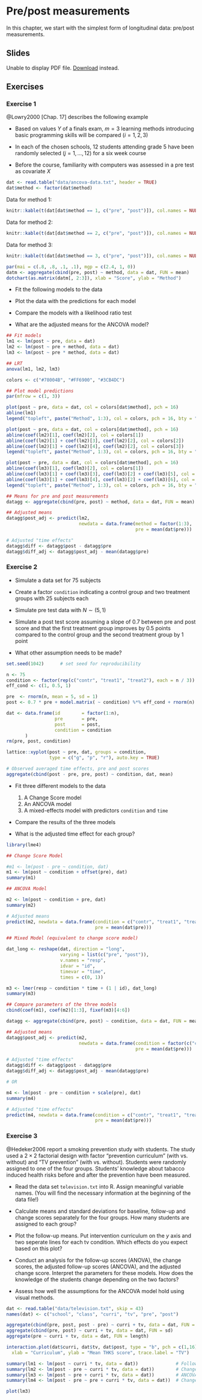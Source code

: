# Pre/post measurements

In this chapter, we start with the simplest form of longitudinal data: pre/post
measurements.

## Slides

```{=html}
<object data="slides/03_prepost/03_prepost.pdf" type="application/pdf" width="100%" height="500px">
  <p>
    Unable to display PDF file. <a href="slides/03_prepost/03_prepost.pdf">Download</a> instead.
  </p>
</object>
```

## Exercises

### Exercise 1 {-}

@Lowry2000[Chap. 17] describes the following example

* Based on values $Y$ of a finals exam, $m = 3$ learning methods introducing
  basic programming skills will be compared ($i = 1, 2, 3$)

* In each of the chosen schools, 12 students attending grade 5 have been
  randomly selected ($j = 1, \dots, 12$) for a six week course

* Before the course, familiarity with computers was assessed in a pre test as
  covariate $X$

```r
dat <- read.table("data/ancova-data.txt", header = TRUE)
dat$method <- factor(dat$method)
```

Data for method 1:
```r
knitr::kable(t(dat[dat$method == 1, c("pre", "post")]), col.names = NULL)
```

Data for method 2:
```r
knitr::kable(t(dat[dat$method == 2, c("pre", "post")]), col.names = NULL)
```

Data for method 3:
```r
knitr::kable(t(dat[dat$method == 3, c("pre", "post")]), col.names = NULL)
```

```r
par(mai = c(.8, .8, .1, .1), mgp = c(2.4, 1, 0))
datm <- aggregate(cbind(pre, post) ~ method, data = dat, FUN = mean)
dotchart(as.matrix(datm[, 2:3]), xlab = "Score", ylab = "Method")
```

* Fit the following models to the data

  \begin{align}
    y_{ij} &= \beta_0 + \beta_1 \cdot x_{ij} + \varepsilon_{ij}\\
    y_{ij} &= \beta_0 + \beta_1 \cdot x_{ij} + \beta_2 \cdot z_{i} + \varepsilon_{ij}\\
    y_{ij} &= \beta_0 + \beta_1 \cdot x_{ij} + \beta_2 \cdot z_{i} +
              \beta_3 \cdot x_{ij} \cdot z_i + \varepsilon_{ij} 
  \end{align}

* Plot the data with the predictions for each model

* Compare the models with a likelihood ratio test

* What are the adjusted means for the ANCOVA model?

```r
## Fit models
lm1 <- lm(post ~ pre, data = dat)
lm2 <- lm(post ~ pre + method, data = dat)
lm3 <- lm(post ~ pre * method, data = dat)

## LRT
anova(lm1, lm2, lm3)

colors <- c("#78004B", "#FF6900", "#3CB4DC")

## Plot model predictions
par(mfrow = c(1, 3))

plot(post ~ pre, data = dat, col = colors[dat$method], pch = 16)
abline(lm1)
legend("topleft", paste("Method", 1:3), col = colors, pch = 16, bty = "n")

plot(post ~ pre, data = dat, col = colors[dat$method], pch = 16)
abline(coef(lm2)[1], coef(lm2)[2], col = colors[1])
abline(coef(lm2)[1] + coef(lm2)[3], coef(lm2)[2], col = colors[2])
abline(coef(lm2)[1] + coef(lm2)[4], coef(lm2)[2], col = colors[3])
legend("topleft", paste("Method", 1:3), col = colors, pch = 16, bty = "n")

plot(post ~ pre, data = dat, col = colors[dat$method], pch = 16)
abline(coef(lm3)[1], coef(lm3)[2], col = colors[1])
abline(coef(lm3)[1] + coef(lm3)[3], coef(lm3)[2] + coef(lm3)[5], col = colors[2])
abline(coef(lm3)[1] + coef(lm3)[4], coef(lm3)[2] + coef(lm3)[6], col = colors[3])
legend("topleft", paste("Method", 1:3), col = colors, pch = 16, bty = "n")

## Means for pre and post measurements
datagg <- aggregate(cbind(pre, post) ~ method, data = dat, FUN = mean)

## Adjusted means
datagg$post_adj <- predict(lm2,
                           newdata = data.frame(method = factor(1:3),
                                                pre = mean(dat$pre)))

# Adjusted "time effects"
datagg$diff <- datagg$post - datagg$pre
datagg$diff_adj <- datagg$post_adj - mean(datagg$pre)
```

### Exercise 2 {-}

* Simulate a data set for 75 subjects

* Create a factor `condition` indicating a control group and two
  treatment groups with 25 subjects each

* Simulate pre test data with $N \sim (5, 1)$

* Simulate a post test score assuming a slope of 0.7 between pre and post score
  and that the first treatment group improves by 0.5 points compared to the
  control group and the second treatment group by 1 point

* What other assumption needs to be made?

```r
set.seed(1042)      # set seed for reproducibility

n <- 75
condition <- factor(rep(c("contr", "treat1", "treat2"), each = n / 3))
eff_cond <- c(1, 0.5, 1)

pre  <- rnorm(n, mean = 5, sd = 1)
post <- 0.7 * pre + model.matrix( ~ condition) %*% eff_cond + rnorm(n)

dat <- data.frame(id        = factor(1:n),
                  pre       = pre,
                  post      = post,
                  condition = condition
       )
rm(pre, post, condition)

lattice::xyplot(post ~ pre, dat, groups = condition,
                type = c("g", "p", "r"), auto.key = TRUE)

# Observed averaged time effects, pre and post scores
aggregate(cbind(post - pre, pre, post) ~ condition, dat, mean)
```

* Fit three different models to the data
  1. A Change Score model
  2. An ANCOVA model
  3. A mixed-effects model with predictors `condition` and `time`

* Compare the results of the three models

* What is the adjusted time effect for each group?

```r
library(lme4)

## Change Score Model

#m1 <- lm(post - pre ~ condition, dat)
m1 <- lm(post ~ condition + offset(pre), dat)
summary(m1)

## ANCOVA Model

m2 <- lm(post ~ condition + pre, dat)
summary(m2)

# Adjusted means
predict(m2, newdata = data.frame(condition = c("contr", "treat1", "treat2"),
                                 pre = mean(dat$pre)))

## Mixed Model (equivalent to change score model)

dat_long <- reshape(dat, direction = "long",
                    varying = list(c("pre", "post")),
                    v.names = "resp",
                    idvar = "id",
                    timevar = "time",
                    times = c(0, 1))

m3 <- lmer(resp ~ condition * time + (1 | id), dat_long)
summary(m3)

## Compare parameters of the three models
cbind(coef(m1), coef(m2)[1:3], fixef(m3)[4:6])

datagg <- aggregate(cbind(pre, post) ~ condition, data = dat, FUN = mean)

## Adjusted means
datagg$post_adj <- predict(m2,
                           newdata = data.frame(condition = factor(c("contr", "treat1", "treat2")),
                                                pre = mean(dat$pre)))

# Adjusted "time effects"
datagg$diff <- datagg$post - datagg$pre
datagg$diff_adj <- datagg$post_adj - mean(datagg$pre)

# OR

m4 <- lm(post - pre ~ condition + scale(pre), dat)
summary(m4)

# Adjusted "time effects"
predict(m4, newdata = data.frame(condition = c("contr", "treat1", "treat2"),
                                 pre = mean(dat$pre)))
```

### Exercise 3 {-}

@Hedeker2006 report a smoking prevention study with students. The study used a
$2 \times 2$ factorial design with factor "prevention curriculum" (with vs.
without) and "TV prevention" (with vs. without). Students were randomly assigned
to one of the four groups. Students' knowledge about tabacco induced health
risks before and after the prevention have been measured.

* Read the data set `television.txt` into R. Assign meaningful variable names.
  (You will find the necessary information at the beginning of the data file!)

* Calculate means and standard deviations for baseline, follow-up and change
  scores separately for the four groups. How many students are assigned to each
  group?

* Plot the follow-up means. Put intervention curriculum on the $y$ axis and two
  seperate lines for each tv condition. Which effects do you expect based on
  this plot?

* Conduct an analysis for the follow-up scores (ANOVA), the change scores, the
  adjusted follow-up scores (ANCOVA), and the adjusted change score. Interpret
  the parameters for these models. How does the knowledge of the students change
  depending on the two factors?

* Assess how well the assumptions for the ANCOVA model hold using visual
  methods.

```r
dat <- read.table("data/television.txt", skip = 43)
names(dat) <- c("school", "class", "curri", "tv", "pre", "post")

aggregate(cbind(pre, post, post - pre) ~ curri + tv, data = dat, FUN = mean)
aggregate(cbind(pre, post) ~ curri + tv, data = dat, FUN = sd)
aggregate(pre ~ curri + tv, data = dat, FUN = length)

interaction.plot(dat$curri, dat$tv, dat$post, type = "b", pch = c(1,16),
  xlab = "Curriculum", ylab = "Mean THKS score", trace.label = "TV")

summary(lm1 <- lm(post ~ curri * tv, data = dat))              # Follow-Up
summary(lm2 <- lm(post - pre ~ curri * tv, data = dat))        # Change-Score
summary(lm3 <- lm(post ~ pre + curri * tv, data = dat))        # ANCOVA
summary(lm4 <- lm(post - pre ~ pre + curri * tv, data = dat))  # Change-Score ANCOVA

plot(lm3)
```

